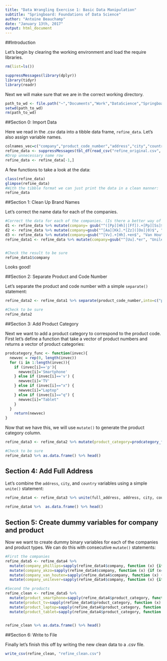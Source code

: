 ```yaml
---
title: "Data Wrangling Exercise 1: Basic Data Manipulation"
subtitle: "Springboard: Foundations of Data Science"
author: "Antoine Beauchamp"
date: "January 13th, 2017"
output: html_document
---
```


##Introduction

Let's begin by clearing the working environment and load the require libraries. 

``` r
rm(list=ls())

suppressMessages(library(dplyr))
library(tidyr)
library(readr)
```

Next we will make sure that we are in the correct working directory. 

``` r
path_to_wd <- file.path("~","Documents","Work","DataScience","Springboard","FoundationsofDataScience","Section3_DataWrangling","DataWrangling_Exercise1")
setwd(path_to_wd)
rm(path_to_wd)
```

##Section 0: Import Data 

Here we read in the .csv data into a tibble data frame, `refine_data`. Let's also assign variable names. 
``` r
colnames_vec=c("company","product_code_number","address","city","country","name")
refine_data <- suppressMessages(tbl_df(read_csv("refine_original.csv", col_names=c("company","product_code_number","address","city","country","name"))))
#Drop unnecessary name row
refine_data <- refine_data[-1,]
```

A few functions to take a look at the data:
``` r
class(refine_data)
glimpse(refine_data)
#With the tibble format we can just print the data in a clean manner:
refine_data
```


##Section 1: Clean Up Brand Names 

Let's correct the name data for each of the companies. 
``` r
#Correct the data for each of the companies. (Is there a better way of doing this? I can't imagine that this would be helpful for a large dataset. )
d1 <- refine_data %>% mutate(company= gsub("^([Pp][Hh]|[Ff]).+[Pp][Ss]$", "Phillips", refine_data$company)) 
d2 <- refine_data %>% mutate(company=gsub("^[Aa][Kk].*[Zz]([Oo]|0)$", "Akzo", d1$company))
d3 <- refine_data %>% mutate(company=gsub("^[Vv].+[Hh].+en$", "Van Houten", d2$company))
refine_data1 <- refine_data %>% mutate(company=gsub("^[Uu].*er", "Unilever", d3$company))


#Check the result to be sure
refine_data1$company
```  
Looks good!


##Section 2: Separate Product and Code Number

Let's separate the product and code number with a simple `separate()` statement:

``` r
refine_data2 <- refine_data1 %>% separate(product_code_number,into=c("product_code","product_number"),sep="-")

#Check to be sure
refine_data2
```

##Section 3: Add Product Category

Next we want to add a product category to correspond to the product code. First let's define a function that take a vector of product numbers and returns a vector of product categories:

``` r
prodcategory_func <- function(invec){
  newvec = rep(0, length(invec))
  for (i in 1:length(invec)){
    if (invec[i]=='p'){
      newvec[i]='Smartphone'
    } else if (invec[i]=='v') {
      newvec[i]='TV'
    } else if (invec[i]=="x") {
      newvec[i]="Laptop"
    } else if (invec[i]=="q") {
      newvec[i]="Tablet"
    }
  }
    return(newvec)
}
```
Now that we have this, we will use `mutate()` to generate the product category column.

``` r
refine_data3 <- refine_data2 %>% mutate(product_category=prodcategory_func(refine_data2$product_code))

#Check to be sure
refine_data3 %>% as.data.frame() %>% head()
```


## Section 4: Add Full Address 
Let's combine the `address`, `city`, and `country` variables using a simple `unite()` statement:     
``` r
refine_data4 <- refine_data3 %>% unite(full_address, address, city, country, sep=",")
 
refine_data4 %>%  as.data.frame() %>% head()
```

## Section 5: Create dummy variables for company and product

Now we want to create dummy binary variables for each of the companies and product types. We can do this with consecutive `mutate()` statements:

``` r
#First the companies
refine_data5 <- refine_data4 %>% 
  mutate(company_phillips=sapply(refine_data4$company, function (x) {if (x=="Phillips") {1} else {0}}))  %>% 
  mutate(company_akzo=sapply(refine_data4$company, function (x) {if (x=="Akzo") {1} else {0}})) %>% 
  mutate(company_van_houten=sapply(refine_data4$company, function (x) {if (x=="Van Houten") {1} else {0}})) %>% 
  mutate(company_unilever=sapply(refine_data4$company, function (x) {if (x=="Unilever") {1} else {0}}))

#Second the products
refine_clean <- refine_data5 %>% 
  mutate(product_smartphone=sapply(refine_data4$product_category, function (x) {if (x=="Smartphone") {1} else {0}})) %>%
  mutate(product_tv=sapply(refine_data4$product_category, function (x) {if (x=="TV") {1} else {0}})) %>%  
  mutate(product_laptop=sapply(refine_data4$product_category, function (x) {if (x=="Laptop") {1} else {0}})) %>%
  mutate(product_tablet=sapply(refine_data4$product_category, function (x) {if (x=="Tablet") {1} else {0}}))
  

refine_clean %>% as.data.frame() %>% head()

```

  
  
  
  
##Section 6: Write to File 
  
Finally let's finish this off by writing the new clean data to a .csv file.
``` r
write_csv(refine_clean, "refine_clean.csv")
```
  

